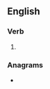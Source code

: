 ==English==

===Verb===
{{head|en|verb form}}

# {{en-third-person singular of|indorse}}

===Anagrams===
* {{anagrams|en|siredons|sordines}}